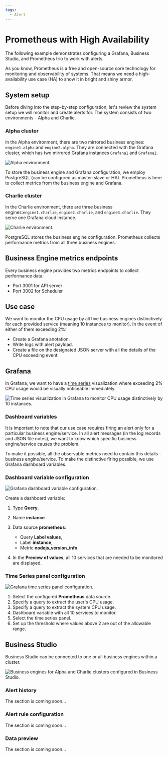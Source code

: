 ```yaml
---
tags:
  - Alert
---
```



# Prometheus with High Availability

The following example demonstrates configuring a Grafana, Business Studio, and Prometheus trio to work with alerts.

As you know, Prometheus is a free and open-source core technology for monitoring and observability of systems. That means we need a high-availability use case (HA) to show it in bright and shiny armor.

## System setup

Before diving into the step-by-step configuration, let's review the system setup we will monitor and create alerts for. The system consists of two environments - Alpha and Charlie.

### Alpha cluster

In the Alpha environment, there are two mirrored business engines: `engine1.alpha` and `engine2.alpha`. They are connected with the Grafana cluster, which has two mirrored Grafana instances `Grafana1` and `Grafana2`.

<Image title="Alpha environment." src="/img/docs/business-alerting/alpha.png" />

To store the business engine and Grafana configuration, we employ PostgreSQL (can be configured as master-slave or HA). Prometheus is here to collect metrics from the business engine and Grafana.

### Charlie cluster

In the Charlie environment, there are three business engines:`engine1.charlie`, `engine2.charlie`, and `engine3.charlie`. They serve one Grafana cloud instance.

<Image
  title="Charlie environment."
  src="/img/docs/business-alerting/charlie.png"
/>

PostgreSQL stores the business engine configuration. Prometheus collects performance metrics from all three business engines.

## Business Engine metrics endpoints

Every business engine provides two metrics endpoints to collect performance data:

- Port 3001 for API server
- Port 3002 for Scheduler

## Use case

We want to monitor the CPU usage by all five business engines distinctively for each provided service (meaning 10 instances to monitor). In the event of either of them exceeding 2%:

- Create a Grafana anotation.
- Write logs with alert payload.
- Create a file on the designated JSON server with all the details of the CPU exceeding event.

## Grafana

In Grafana, we want to have a [time series](https://youtu.be/YpOazX67GSo?si=JI0c0V4eocKAvy2S) visualization where exceeding 2% CPU usage would be visually noticeable immediately.

<Image
  title="Time series visualization in Grafana to monitor CPU usage distinctively by 10 instances."
  src="/img/docs/business-alerting/time-series-look.png"
/>

### Dashboard variables

It is important to note that our use case requires firing an alert only for a particular business engine/service. In all alert messages (in the log records and JSON file notes), we want to know which specific business engine/service causes the problem.

To make it possible, all the observable metrics need to contain this details - business engine/service. To make the distinctive firing possible, we use Grafana dashboard variables.

### Dashboard variable configuration

<Image
  title="Grafana dashboard variable configuration."
  src="/img/docs/business-alerting/dashboard-var-conf.png"
/>

Create a dashboard variable:

1. Type **Query**.
2. Name **instance**.
3. Data source **prometheus**:

   - Query **Label values**,
   - Label **instance**,
   - Metric **nodejs_version_info**.

4. In the **Preview of values**, all 10 services that are needed to be monitored are displayed.

### Time Series panel configuration

<Image
  title="Grafana time series panel configuration."
  src="/img/docs/business-alerting/time-series-conf.png"
/>

1. Select the configured **Prometheus** data source.
2. Specify a query to extract the user's CPU usage.
3. Specify a query to extract the system CPU usage.
4. Dashboard variable with all 10 services to monitor.
5. Select the time series panel.
6. Set up the threshold where values above 2 are out of the allowable range.

## Business Studio

Business Studio can be connected to one or all business engines within a cluster.

<Image
  title="Business engines for Alpha and Charlie clusters configured in Business Studio."
  src="/img/docs/business-alerting/business-studio-5-be.png"
/>

### Alert history

The section is coming soon...

### Alert rule configuration

The section is coming soon...

### Data preview

The section is coming soon...
